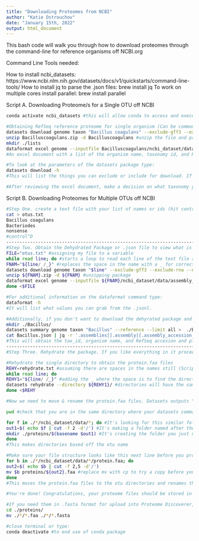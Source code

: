 ```yaml
---
title: "Downloading Proteomes from NCBI"
author: "Katie Ostrouchov"
date: "January 15th, 2022"
output: html_document
---
```


This bash code will walk you through how to download proteomes through the command-line for reference organisms off NCBI.org

Command Line Tools needed:

How to install ncbi_datasets: https://www.ncbi.nlm.nih.gov/datasets/docs/v1/quickstarts/command-line-tools/
How to install jq to parse the .json files: brew install jq
To work on multiple cores install parallel: brew install parallel

Script A. Downloading Proteome/s for a Single OTU off NCBI
```bash
conda activate ncbi_datasets #this will allow conda to access and execute the ncbi_datasets commands package that you downloaded

#Obtaining RefSeq reference proteome for single organism (Can be common name, family, genus, or taxonomy id, etc..)
datasets download genome taxon "Bacillus coagulans" --exclude-gff3 --exclude-rna --exclude-seq --exclude-genomic-cds --reference --dehydrated --filename Bacilluscoagulans.zip 
unzip Bacilluscoagulans.zip -d Bacilluscoagulans #unzip the file and provide name of the directory
mkdir ./lists
dataformat excel genome --inputfile Bacilluscoagulans/ncbi_dataset/data/assembly_data_report.jsonl --fields organism-name,tax-id,assminfo-refseq-assm-accession -o ./lists/Bacilluscoagulans.xlsx 
#An excel document with a list of the organism name, taxonomy id, and RefSeq accession for the specified organism will be created and placed in the folder called lists. If you provided a genus name, it will list all the species within that genus for the reference genomes you can obtain. If the name does not exist on ncbi, there will be no output & or directory created & it will inform you that there was not a match.

#To look at the parameters of the datasets package type:
datasets download -h
#This will list the things you can exclude or include for download. If you want to download all the proteomes associated with that organism classifier off NCBI, simply remove the --reference from the script.

#After reviewing the excel document, make a decision on what taxonomy you would like to proceed with to download the reference protoemes. If you would like all of them, proceed to the next step to "rehydrate" your zip file and obtain the proteomes. If you would like to hand select a few, save their names or ids in a text file and upload them into the next script in B.
```
Script B. Downloading Proteomes for Multiple OTUs off NCBI
```bash
#Step One. create a text file with your list of names or ids (hit control +D when done writing your text file)
cat > otus.txt
Bacillus coagulans
Bacteriodes
nonsense
#control^D
------------------------------------------------------------------------------------------------------------------------------
#Step Two. Obtain the Dehydrated Package or .json file to view what is available for download
FILE="otus.txt" #assigning my file to a variable
while read line; do #starts a loop to read each line of the text file and use that line as input
FNAM="${line/ /_}" #replaces the space in the name with a _ for correct file naming
datasets download genome taxon "$line" --exclude-gff3 --exclude-rna --exclude-seq --exclude-genomic-cds --reference --dehydrated --filename ${FNAM}.zip #downloadding dehydrated package
unzip ${FNAM}.zip -d ${FNAM} #unzipping package
dataformat excel genome --inputfile ${FNAM}/ncbi_dataset/data/assembly_data_report.jsonl --fields organism-name,tax-id,assminfo-refseq-assm-accession -o ./lists/${FNAM}.xlsx #creating xlsx files with "Organism name", "Taxonomic ID", "Assembly RefSeq Accession"
done <$FILE

#For additional information on the dataformat command type:
dataformat -h
#It will list what values you can grab from the .jsonl. 

#Additionally, if you don't want to download the dehyrated package and save space on your computer you can obtain only the .json file and look through it using the jq tool like so:
mkdir ./Bacillus/
datasets summary genome taxon "Bacillus" --reference --limit all >  ./Bacillus/Bacillus.json
cat Bacillus.json | jq -r '.assemblies[].assembly|[.assembly_accession,.org.tax_id,.org.sci_name]|@text' > ./lists/Bacillus.txt
#This will obtain the tax_id, organism name, and RefSeq accesion and place it into a text for you to view. However, the .json file is quite difficult to search using jq so it is much easier to use the dataformat tool, instead, as described above
--------------------------------------------------------------------------------------------------------------------------------
#Step Three. Rehydrate the package. If you like everything in it proceed with this step. If you want to hand select some. Run the above code again to obtain only the dehydrated packages you wish to obtain the proteomes from. Make a new otus.txt file with the accessions you want the proteomes from and plug them into step two again. After you do this, you may proceed to the next step.

#Rehydrate the single directory to obtain the protein.faa files
REHY=rehydrate.txt #assuming there are spaces in the names still (Script will refill with the _ using the names you provided)
while read line; do 
REHY1="${line/ /_}" #adding the _ where the space is to find the directory
datasets rehydrate --directory ${REHY1}/ #directories will have the same name as your OTUs from the file you provided.
done <$REHY

#Now we need to move & rename the protein.faa files. Datasets outputs "protein.faa" for all the files, and we will need to rename and move them.

pwd #check that you are in the same directory where your datasets command was run

for f in ./*/ncbi_dataset/data/*; do #It's looking for this similar folder structure that datasets outputs. Do not forget the "./" before the folder!!
out1=$( echo $f | cut -f 2 -d'/') #It's making a folder named after the OTU folder you provided
mkdir ./proteins/$(basename $out1) #It's creating the folder you just named after each different otu
done
#This makes directories based off the otu name

#Make sure your file structure looks like this next line before you proceed! The * corresponds to values that are different and it selects all of them based off if they match this structure.
for b in ./*/ncbi_dataset/data/*/protein.faa; do
out2=$( echo $b | cut -f 2,5 -d'/')
mv $b proteins/${out2}.faa #replace mv with cp to try a copy before you move them to MAKE SURE it's going where you want it to and it won't disapear
done
#This moves the protein.faa files to the otu directories and renames them based off their GCF accession

#You're done! Congratulations, your proteome files should be stored in the ./proteins/ folder you created and named by their RefSeq accession. They are .faa format. 

#If you need them in .fasta format for upload into Proteome Discoverer, proceed to this next step:
cd ./proteins/
mv ./*/*.faa ./*/*.fasta

#close terminal or type:
conda deactivate #to end use of conda package
```

